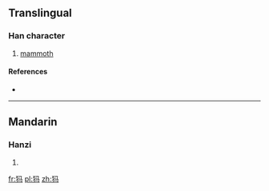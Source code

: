 {{also|獁}}
==Translingual==

===Han character===
{{Han char|rn=94|rad=犬|as=03|sn=6|four=|canj=大竹弓女一 (KHNVM)}}

# [[mammoth]]

====References====
* {{Han ref|kx=0706.171|hdz=21333.150|uh=72B8|ud=29368}}

----

==Mandarin==

===Hanzi===
{{cmn-hanzi|tra=獁|pin=[[mà]] ([[ma4]])|wg=ma<sup>4</sup>}}

# {{defn|lang=cmn|sort=犬03}}

[[fr:犸]]
[[pl:犸]]
[[zh:犸]]